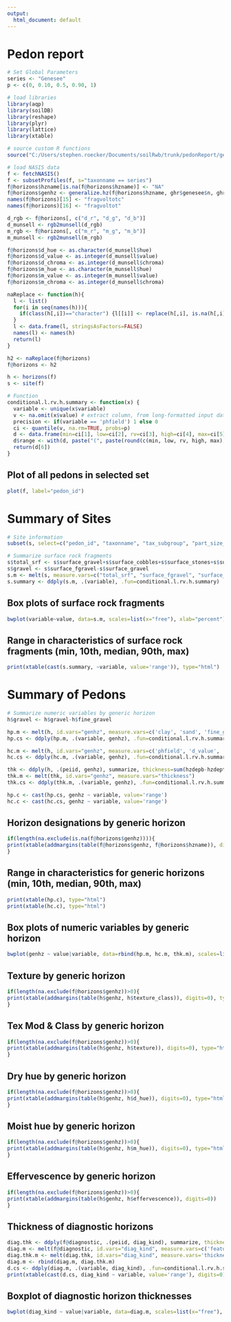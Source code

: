 ---
output:
  html_document: default
---
# Pedon report

```{r}
# Set Global Parameters
series <- "Genesee"
p <- c(0, 0.10, 0.5, 0.90, 1)
```

```{r LoadPackages, include=FALSE}
# load libraries
library(aqp)
library(soilDB)
library(reshape)
library(plyr)
library(lattice)
library(xtable)
```

```{r, load-data, echo=FALSE, warning=FALSE}
# source custom R functions
source("C:/Users/stephen.roecker/Documents/soilRwb/trunk/pedonReport/genhz_rules.R")

# load NASIS data
f <- fetchNASIS()
f <- subsetProfiles(f, s="taxonname == series")
f@horizons$hzname[is.na(f@horizons$hzname)] <- "NA"
f@horizons$genhz <- generalize.hz(f@horizons$hzname, ghr$genesee$n, ghr$genesee$p)
names(f@horizons)[15] <- "fragvoltotc"
names(f@horizons)[16] <- "fragvoltot"

d_rgb <- f@horizons[, c("d_r", "d_g", "d_b")]
d_munsell <- rgb2munsell(d_rgb)
m_rgb <- f@horizons[, c("m_r", "m_g", "m_b")]
m_munsell <- rgb2munsell(m_rgb)

f@horizons$d_hue <- as.character(d_munsell$hue)
f@horizons$d_value <- as.integer(d_munsell$value)
f@horizons$d_chroma <- as.integer(d_munsell$chroma)
f@horizons$m_hue <- as.character(m_munsell$hue)
f@horizons$m_value <- as.integer(m_munsell$value)
f@horizons$m_chroma <- as.integer(d_munsell$chroma)

naReplace <- function(h){
  l <- list()
  for(i in seq(names(h))){
    if(class(h[,i])=="character") {l[[i]] <- replace(h[,i], is.na(h[,i]), "NA")} else(l[[i]] <-  h[,i])
  }
  l <- data.frame(l, stringsAsFactors=FALSE)
  names(l) <- names(h)
  return(l)
}

h2 <- naReplace(f@horizons)
f@horizons <- h2

h <- horizons(f)
s <- site(f)

# Function
conditional.l.rv.h.summary <- function(x) {
  variable <- unique(x$variable)
  v <- na.omit(x$value) # extract column, from long-formatted input data
  precision <- if(variable == 'phfield') 1 else 0
  ci <- quantile(v, na.rm=TRUE, probs=p) 
  d <- data.frame(min=ci[1], low=ci[2], rv=ci[3], high=ci[4], max=ci[5], stringsAsFactors=FALSE) # combine into DF
  d$range <- with(d, paste("(", paste(round(c(min, low, rv, high, max), precision), collapse=', '), ")", sep="")) # add 'range' column for pretty-printing
  return(d[6])
}
```
## Plot of all pedons in selected set
```{r}
plot(f, label="pedon_id")
```


# Summary of Sites
```{r, echo=FALSE}
# Site information
subset(s, select=c("pedon_id", "taxonname", "tax_subgroup", "part_size_class", "pedon_type", "describer"))

# Summarize surface rock fragments
s$total_srf <- s$surface_gravel+s$surface_cobbles+s$surface_stones+s$surface_boulders+s$surface_flagstones+s$surface_channers
s$gravel <- s$surface_fgravel-s$surface_gravel
s.m <- melt(s, measure.vars=c("total_srf", "surface_fgravel", "surface_gravel", "surface_cobbles", "surface_stones", "surface_boulders", "surface_channers", "surface_flagstones"))
s.summary <- ddply(s.m, .(variable), .fun=conditional.l.rv.h.summary)
```


## Box plots of surface rock fragments
```{r}
bwplot(variable~value, data=s.m, scales=list(x="free"), xlab="percent")          
```


## Range in characteristics of surface rock fragments (min, 10th, median, 90th, max)
```{r, results='asis'}
print(xtable(cast(s.summary, ~variable, value='range')), type="html")
```

# Summary of Pedons

```{r, echo=FALSE, results='asis'}
# Summarize numeric variables by generic horizon
h$gravel <- h$gravel-h$fine_gravel

hp.m <- melt(h, id.vars="genhz", measure.vars=c('clay', 'sand', 'fine_gravel', 'gravel', 'cobbles', 'stones', 'fragvoltot'))
hp.cs <- ddply(hp.m, .(variable, genhz), .fun=conditional.l.rv.h.summary)

hc.m <- melt(h, id.vars="genhz", measure.vars=c('phfield', 'd_value', 'd_chroma', 'm_value', 'm_chroma'))
hc.cs <- ddply(hc.m, .(variable, genhz), .fun=conditional.l.rv.h.summary)

thk <- ddply(h, .(peiid, genhz), summarize, thickness=sum(hzdepb-hzdept))
thk.m <- melt(thk, id.vars="genhz", measure.vars="thickness")
thk.cs <- ddply(thk.m, .(variable, genhz), .fun=conditional.l.rv.h.summary)

hp.c <- cast(hp.cs, genhz ~ variable, value='range')
hc.c <- cast(hc.cs, genhz ~ variable, value='range')
```
## Horizon designations by generic horizon
```{r, echo=FALSE, results='asis'}
if(length(na.exclude(is.na(f@horizons$genhz)))){
print(xtable(addmargins(table(f@horizons$genhz, f@horizons$hzname)), digits=0), type="html")
}
```
## Range in characteristics for generic horizons (min, 10th, median, 90th, max)
```{r, results='asis'}
print(xtable(hp.c), type="html")
print(xtable(hc.c), type="html")
```

## Box plots of numeric variables by generic horizon
```{r}
bwplot(genhz ~ value|variable, data=rbind(hp.m, hc.m, thk.m), scales=list(x="free"))          
```

## Texture by generic horizon
```{r, echo=FALSE, results='asis'}
if(length(na.exclude(f@horizons$genhz))>0){
print(xtable(addmargins(table(h$genhz, h$texture_class)), digits=0), type="html")
}
```

## Tex Mod & Class by generic horizon
```{r, echo=FALSE, results='asis'}
if(length(na.exclude(f@horizons$genhz))>0){
print(xtable(addmargins(table(h$genhz, h$texture)), digits=0), type="html")
}
```

## Dry hue by generic horizon
```{r, echo=FALSE, results='asis'}
if(length(na.exclude(f@horizons$genhz))>0){
print(xtable(addmargins(table(h$genhz, h$d_hue)), digits=0), type="html")
}
```

## Moist hue by generic horizon
```{r, echo=FALSE, results='asis'}
if(length(na.exclude(f@horizons$genhz))>0){
print(xtable(addmargins(table(h$genhz, h$m_hue)), digits=0), type="html")
}
```

## Effervescence by generic horizon
```{r, echo=FALSE, results='asis'}
if(length(na.exclude(f@horizons$genhz))>0){
print(xtable(addmargins(table(h$genhz, h$effervescence)), digits=0))
}
```

## Thickness of diagnostic horizons
```{r, echo=FALSE, results='asis'}
diag.thk <- ddply(f@diagnostic, .(peiid, diag_kind), summarize, thickness=sum(featdepb-featdept))
diag.m <- melt(f@diagnostic, id.vars="diag_kind", measure.vars=c('featdept', 'featdepb'))
diag.thk.m <- melt(diag.thk, id.vars="diag_kind", measure.vars='thickness')
diag.m <- rbind(diag.m, diag.thk.m)
d.cs <- ddply(diag.m, .(variable, diag_kind), .fun=conditional.l.rv.h.summary)
print(xtable(cast(d.cs, diag_kind ~ variable, value='range'), digits=0), type="html")
```
## Boxplot of diagnostic horizon thicknesses
```{r}
bwplot(diag_kind ~ value|variable, data=diag.m, scales=list(x="free"), xlab="cm")          
```


